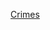 {{Year by category
|m=2
|c=0
|d=0
|y=4
|cat=各國罪案
|sortkey=*
|parent=各年各國罪案
|subcat=2004年罪案
}}
[[Category:2004年各國|Crimes]]